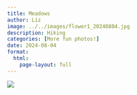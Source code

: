 ```yaml
---
title: Meadows
author: Liz
image: ../../images/flower1_20240804.jpg
description: Hiking
categories: [More fun photos!]
date: 2024-08-04
format:
  html:
    page-layout: full
---
```


![](../../images/flower1_20240804.jpg)